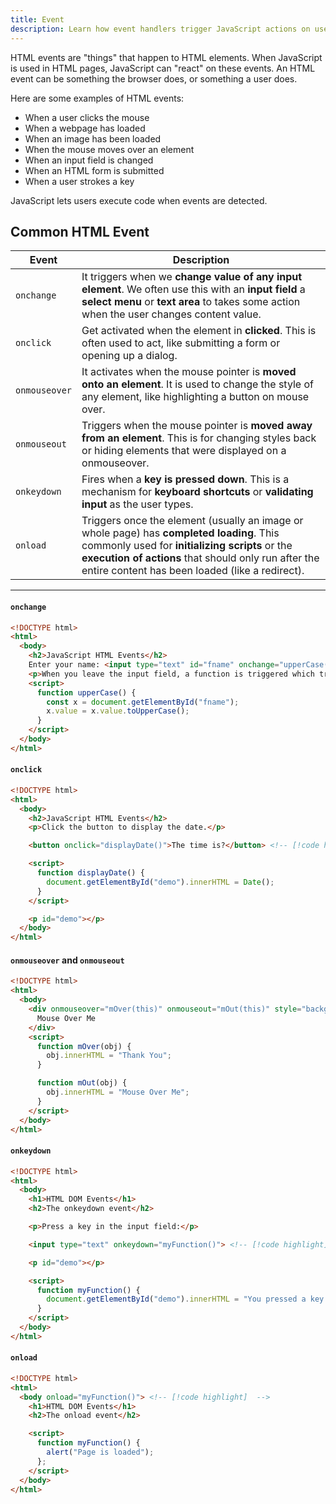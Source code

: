 ```yaml
---
title: Event
description: Learn how event handlers trigger JavaScript actions on user interactions.
---
```


HTML events are "things" that happen to HTML elements. When JavaScript is used in HTML pages, JavaScript can "react" on these events. An HTML event can be something the browser does, or something a user does.

Here are some examples of HTML events:
  - When a user clicks the mouse
  - When a webpage has loaded
  - When an image has been loaded
  - When the mouse moves over an element
  - When an input field is changed
  - When an HTML form is submitted
  - When a user strokes a key

JavaScript lets users execute code when events are detected.

## Common HTML Event

| Event         | Description                                                                                                                                                                                                                                           |
|---------------|-------------------------------------------------------------------------------------------------------------------------------------------------------------------------------------------------------------------------------------------------------|
| `onchange`    | It triggers when we **change value of any input element**. We often use this with an **input field** a **select menu** or **text area** to takes some action when the user changes content value.                                                     |
| `onclick`     | Get activated when the element in **clicked**. This is often used to act, like submitting a form or opening up a dialog.                                                                                                                              |
| `onmouseover` | It activates when the mouse pointer is **moved onto an element**. It is used to change the style of any element, like highlighting a button on mouse over.                                                                                            |
| `onmouseout`  | Triggers when the mouse pointer is **moved away from an element**. This is for changing styles back or hiding elements that were displayed on a onmouseover.                                                                                          |
| `onkeydown`   | Fires when a **key is pressed down**. This is a mechanism for **keyboard shortcuts** or **validating input** as the user types.                                                                                                                       |
| `onload`      | Triggers once the element (usually an image or whole page) has **completed loading**. This commonly used for **initializing scripts** or the **execution of actions** that should only run after the entire content has been loaded (like a redirect).|

---

#### `onchange`

```html
<!DOCTYPE html>
<html>
  <body>
    <h2>JavaScript HTML Events</h2>
    Enter your name: <input type="text" id="fname" onchange="upperCase()"> <!-- [!code highlight]  -->
    <p>When you leave the input field, a function is triggered which transforms the input text to upper case.</p>
    <script>
      function upperCase() {
        const x = document.getElementById("fname");
        x.value = x.value.toUpperCase();
      }
    </script>
  </body>
</html>
```

#### `onclick`

```html
<!DOCTYPE html>
<html>
  <body>
    <h2>JavaScript HTML Events</h2>
    <p>Click the button to display the date.</p>

    <button onclick="displayDate()">The time is?</button> <!-- [!code highlight]  -->

    <script>
      function displayDate() {
        document.getElementById("demo").innerHTML = Date();
      }
    </script>

    <p id="demo"></p>
  </body>
</html>
```

#### `onmouseover` and `onmouseout`

```html
<!DOCTYPE html>
<html>
  <body>
    <div onmouseover="mOver(this)" onmouseout="mOut(this)" style="background-color:#D94A38; width:120px; height:20px; padding:40px;"> <!-- [!code highlight]  -->
      Mouse Over Me
    </div>
    <script>
      function mOver(obj) {
        obj.innerHTML = "Thank You";
      }

      function mOut(obj) {
        obj.innerHTML = "Mouse Over Me";
      }
    </script>
  </body>
</html>
```

#### `onkeydown`

```html
<!DOCTYPE html>
<html>
  <body>
    <h1>HTML DOM Events</h1>
    <h2>The onkeydown event</h2>

    <p>Press a key in the input field:</p>

    <input type="text" onkeydown="myFunction()"> <!-- [!code highlight]  -->

    <p id="demo"></p>

    <script>
      function myFunction() {
        document.getElementById("demo").innerHTML = "You pressed a key inside the input field.";
      }
    </script>
  </body>
</html>
```

#### `onload`

```html
<!DOCTYPE html>
<html>
  <body onload="myFunction()"> <!-- [!code highlight]  -->
    <h1>HTML DOM Events</h1>
    <h2>The onload event</h2>

    <script>
      function myFunction() {
        alert("Page is loaded");
      };
    </script>
  </body>
</html>
```
